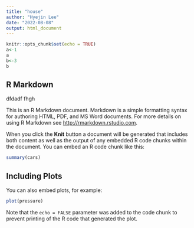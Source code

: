 ```yaml
---
title: "house"
author: "Hyejin Lee"
date: "2022-08-08"
output: html_document
---
```


```r
knitr::opts_chunk$set(echo = TRUE)
a<-1
a
b<-3
b
```

## R Markdown
dfdadf fhgh

This is an R Markdown document. Markdown is a simple formatting syntax for authoring HTML, PDF, and MS Word documents. For more details on using R Markdown see <http://rmarkdown.rstudio.com>.

When you click the **Knit** button a document will be generated that includes both content as well as the output of any embedded R code chunks within the document. You can embed an R code chunk like this:

```r
summary(cars)
```

## Including Plots

You can also embed plots, for example:

```r
plot(pressure)
```

Note that the `echo = FALSE` parameter was added to the code chunk to prevent printing of the R code that generated the plot.
